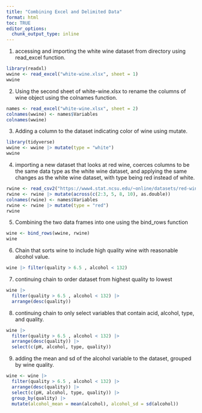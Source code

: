 ```yaml
---
title: "Combining Excel and Delimited Data"
format: html
toc: TRUE
editor_options: 
  chunk_output_type: inline
---
```


1. 
accessing and importing the white wine dataset from directory using read_excel function.
```r
library(readxl)
wwine <- read_excel("white-wine.xlsx", sheet = 1)
wwine
```

2. 
Using the second sheet of white-wine.xlsx to rename the columns of wine object using the colnames function.
```r
names <- read_excel("white-wine.xlsx", sheet = 2)
colnames(wwine) <- names$Variables
colnames(wwine)
```

3. 
Adding a column to the dataset indicating color of wine using mutate.
```r
library(tidyverse)
wwine <- wwine |> mutate(type = "white")
wwine
```

4.
importing a new dataset that looks at red wine, coerces columns to be the same data type as the white wine dataset, and applying the same changes as the white wine dataset, with type being red instead of white.
```r
rwine <- read_csv2("https://www4.stat.ncsu.edu/~online/datasets/red-wine.csv")
rwine <- rwine |> mutate(across(c(2:3, 5, 8, 10), as.double))
colnames(rwine) <- names$Variables
rwine <- rwine |> mutate(type = "red")
rwine
```

5. 
Combining the two data frames into one using the bind_rows function
```r
wine <- bind_rows(wwine, rwine)
wine
```

6. 
Chain that sorts wine to include high quality wine with reasonable alcohol value.
```r
wine |> filter(quality > 6.5 , alcohol < 132)
```

7. 
continuing chain to order dataset from highest quality to lowest
```r
wine |> 
  filter(quality > 6.5 , alcohol < 132) |>
  arrange(desc(quality))
```

8. 
continuing chain to only select variables that contain acid, alcohol, type, and quality.
```r
wine |> 
  filter(quality > 6.5 , alcohol < 132) |>
  arrange(desc(quality)) |> 
  select(c(pH, alcohol, type, quality))
```

9. 
adding the mean and sd of the alcohol variable to the dataset, grouped by wine quality.
```r
wine <- wine |> 
  filter(quality > 6.5 , alcohol < 132) |>
  arrange(desc(quality)) |> 
  select(c(pH, alcohol, type, quality)) |>
  group_by(quality) |>
  mutate(alcohol_mean = mean(alcohol), alcohol_sd = sd(alcohol))
```
